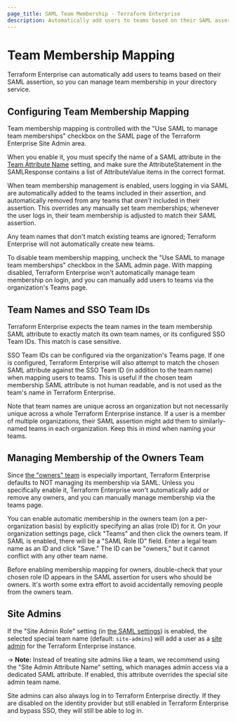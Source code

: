 ```yaml
---
page_title: SAML Team Membership - Terraform Enterprise
description: Automatically add users to teams based on their SAML assertion.
---
```


# Team Membership Mapping

Terraform Enterprise can automatically add users to teams based on their SAML assertion, so you can manage team membership in your directory service.

## Configuring Team Membership Mapping

Team membership mapping is controlled with the "Use SAML to manage team memberships" checkbox on the SAML page of the Terraform Enterprise Site Admin area.

When you enable it, you must specify the name of a SAML attribute in the [Team Attribute Name](/terraform/enterprise/saml/configuration#attributes) setting, and make sure the AttributeStatement in the SAMLResponse contains a list of AttributeValue items in the correct format.

When team membership management is enabled, users logging in via SAML are automatically added to the teams included in their assertion, and automatically removed from any teams that _aren't_ included in their assertion. This overrides any manually set team memberships; whenever the user logs in, their team membership is adjusted to match their SAML assertion.

Any team names that don't match existing teams are ignored; Terraform Enterprise will not automatically create new teams.

To disable team membership mapping, uncheck the "Use SAML to manage team memberships" checkbox in the SAML admin page. With mapping disabled, Terraform Enterprise won't automatically manage team membership on login, and you can manually add users to teams via the organization's Teams page.

## Team Names and SSO Team IDs

Terraform Enterprise expects the team names in the team membership SAML attribute to exactly match its own team names, or its configured SSO Team IDs. This match is case sensitive.

SSO Team IDs can be configured via the organization's Teams page. If one is configured, Terraform Enterprise will also attempt to match the chosen SAML attribute against the SSO Team ID (in addition to the team name) when mapping users to teams. This is useful if the chosen team membership SAML attribute is not human readable, and is not used as the team's name in Terraform Enterprise.

Note that team names are unique across an organization but not necessarily unique across a whole Terraform Enterprise instance. If a user is a member of multiple organizations, their SAML assertion might add them to similarly-named teams in each organization. Keep this in mind when naming your teams.

## Managing Membership of the Owners Team

Since [the "owners" team](/terraform/enterprise/users-teams-organizations/teams#the-owners-team) is especially important, Terraform Enterprise defaults to NOT managing its membership via SAML. Unless you specifically enable it, Terraform Enterprise won't automatically add or remove any owners, and you can manually manage membership via the teams page.

You can enable automatic membership in the owners team (on a per-organization basis) by explicitly specifying an alias (role ID) for it. On your organization settings page, click "Teams" and then click the owners team. If SAML is enabled, there will be a "SAML Role ID" field. Enter a legal team name as an ID and click "Save." The ID can be "owners," but it cannot conflict with any other team name.

Before enabling membership mapping for owners, double-check that your chosen role ID appears in the SAML assertion for users who should be owners. It's worth some extra effort to avoid accidentally removing people from the owners team.

## Site Admins

If the "Site Admin Role" setting (in [the SAML settings](/terraform/enterprise/saml/configuration)) is enabled, the selected special team name (default: `site-admins`) will add a user as a [site admin](/terraform/enterprise/admin) for the Terraform Enterprise instance.

-> **Note:** Instead of treating site admins like a team, we recommend using the "Site Admin Attribute Name" setting, which manages admin access via a dedicated SAML attribute. If enabled, this attribute overrides the special site admin team name.

Site admins can also always log in to Terraform Enterprise directly. If they are disabled on the identity provider but still enabled in Terraform Enterprise and bypass SSO, they will still be able to log in.
